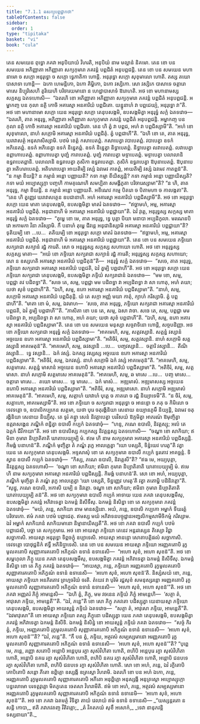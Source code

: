 ```yaml
---
title: "7.1.1 ឆសក្យបព្ពជ្ជាកថា"
tableOfContents: false
sidebar:
  order: 1
type: "tipitaka"
basket: "vi"
book: "cula"
---
```



<DynamicBreadcrumb />

<Division number="330" book="cula">

<Paragraph number="1492" book="cula">
តេន សមយេន ពុទ្ធោ ភគវា អនុបិយាយំ វិហរតិ, អនុបិយំ នាម មល្លានំ និគមោ. តេន ខោ បន សមយេន អភិញ្ញាតា អភិញ្ញាតា សក្យកុមារា ភគវន្តំ បព្ពជិតំ អនុបព្ពជន្តិ. តេន ខោ បន សមយេន មហានាមោ ច សក្កោ អនុរុទ្ធោ ច សក្កោ ទ្វេភាតិកា ហោន្តិ. អនុរុទ្ធោ សក្កោ សុខុមាលោ ហោតិ. តស្ស តយោ បាសាទា ហោន្តិ—  ឯកោ ហេមន្តិកោ, ឯកោ គិម្ហិកោ, ឯកោ វស្សិកោ. សោ វស្សិកេ បាសាទេ ចត្តារោ មាសេ និប្បុរិសេហិ តូរិយេហិ បរិចារយមានោ ន ហេដ្ឋាបាសាទំ ឱរោហតិ. អថ ខោ មហានាមស្ស សក្កស្ស ឯតទហោសិ—  “ឯតរហិ ខោ អភិញ្ញាតា អភិញ្ញាតា សក្យកុមារា ភគវន្តំ បព្ពជិតំ អនុបព្ពជន្តិ. អម្ហាកញ្ច បន កុលា នត្ថិ កោចិ អគារស្មា អនគារិយំ បព្ពជិតោ. យន្នូនាហំ វា បព្ពជេយ្យំ, អនុរុទ្ធោ វា”តិ. អថ ខោ មហានាមោ សក្កោ យេន អនុរុទ្ធោ សក្កោ តេនុបសង្កមិ, ឧបសង្កមិត្វា អនុរុទ្ធំ សក្កំ ឯតទវោច—  “ឯតរហិ, តាត អនុរុទ្ធ, អភិញ្ញាតា អភិញ្ញាតា សក្យកុមារា ភគវន្តំ បព្ពជិតំ អនុបព្ពជន្តិ. អម្ហាកញ្ច បន កុលា នត្ថិ កោចិ អគារស្មា អនគារិយំ បព្ពជិតោ. តេន ហិ ត្វំ វា បព្ពជ, អហំ វា បព្ពជិស្សាមី”តិ. “អហំ ខោ សុខុមាលោ, នាហំ សក្កោមិ អគារស្មា អនគារិយំ បព្ពជិតុំ. ត្វំ បព្ពជាហី”តិ. “ឯហិ ខោ តេ, តាត អនុរុទ្ធ, ឃរាវាសត្ថំ អនុសាសិស្សាមិ. បឋមំ ខេត្តំ កសាបេតព្ពំ. កសាបេត្វា វបាបេតព្ពំ. វបាបេត្វា ឧទកំ អភិនេតព្ពំ. ឧទកំ អភិនេត្វា ឧទកំ និន្នេតព្ពំ. ឧទកំ និន្នេត្វា និទ្ធាបេតព្ពំ. និទ្ធាបេត្វា លវាបេតព្ពំ. លវាបេត្វា ឧព្ពាហាបេតព្ពំ. ឧព្ពាហាបេត្វា បុញ្ជំ ការាបេតព្ពំ. បុញ្ជំ ការាបេត្វា មទ្ទាបេតព្ពំ. មទ្ទាបេត្វា បលាលានិ ឧទ្ធរាបេតព្ពានិ. បលាលានិ ឧទ្ធរាបេត្វា ភុសិកា ឧទ្ធរាបេតព្ពា. ភុសិកំ ឧទ្ធរាបេត្វា ឱបុនាបេតព្ពំ. ឱបុនាបេត្វា អតិហរាបេតព្ពំ. អតិហរាបេត្វា អាយតិម្បិ វស្សំ ឯវមេវ កាតព្ពំ, អាយតិម្បិ វស្សំ ឯវមេវ កាតព្ពន៑”តិ. “ន កម្មា ខីយន្តិ? ន កម្មានំ អន្តោ បញ្ញាយតិ? កទា កម្មា ខីយិស្សន្តិ? កទា កម្មានំ អន្តោ បញ្ញាយិស្សតិ? កទា មយំ អប្បោស្សុក្កា បញ្ចហិ កាមគុណេហិ សមប្បិតា សមង្គីភូតា បរិចារេស្សាមា”តិ? “ន ហិ, តាត អនុរុទ្ធ, កម្មា ខីយន្តិ. ន កម្មានំ អន្តោ បញ្ញាយតិ. អខីណេវ កម្មេ បិតរោ ច បិតាមហា ច កាលង្កតា”តិ. “តេន ហិ ត្វញ្ញេវ ឃរាវាសត្ថេន ឧបជានាហិ. អហំ អគារស្មា អនគារិយំ បព្ពជិស្សាមី”តិ.
</Paragraph>

<Paragraph number="1493" book="cula">
អថ ខោ អនុរុទ្ធោ សក្កោ យេន មាតា តេនុបសង្កមិ, ឧបសង្កមិត្វា មាតរំ ឯតទវោច—  “ឥច្ឆាមហំ, អម្ម, អគារស្មា អនគារិយំ បព្ពជិតុំ. អនុជានាហិ មំ អគារស្មា អនគារិយំ បព្ពជ្ជាយា”តិ. ឯវំ វុត្តេ, អនុរុទ្ធស្ស សក្កស្ស មាតា អនុរុទ្ធំ សក្កំ ឯតទវោច—  “តុម្ហេ ខោ មេ, តាត អនុរុទ្ធ, ទ្វេ បុត្តា បិយា មនាបា អប្បដិកូលា. មរណេនបិ វោ អកាមកា វិនា ភវិស្សាមិ. កឹ បនាហំ តុម្ហេ ជីវន្តេ អនុជានិស្សាមិ អគារស្មា អនគារិយំ បព្ពជ្ជាយា”តិ? ទុតិយម្បិ ខោ …បេ…  តតិយម្បិ ខោ អនុរុទ្ធោ សក្កោ មាតរំ ឯតទវោច—  “ឥច្ឆាមហំ, អម្ម, អគារស្មា អនគារិយំ បព្ពជិតុំ. អនុជានាហិ មំ អគារស្មា អនគារិយំ បព្ពជ្ជាយា”តិ.
</Paragraph>

<Paragraph number="1494" book="cula">
តេន ខោ បន សមយេន ភទ្ទិយោ សក្យរាជា សក្យានំ រជ្ជំ ការេតិ. សោ ច អនុរុទ្ធស្ស សក្កស្ស សហាយោ ហោតិ. អថ ខោ អនុរុទ្ធស្ស សក្កស្ស មាតា—  “អយំ ខោ ភទ្ទិយោ សក្យរាជា សក្យានំ រជ្ជំ ការេតិ; អនុរុទ្ធស្ស សក្កស្ស សហាយោ; សោ ន ឧស្សហតិ អគារស្មា អនគារិយំ បព្ពជិតុន៑”តិ—  អនុរុទ្ធំ សក្កំ ឯតទវោច—  “សចេ, តាត អនុរុទ្ធ, ភទ្ទិយោ សក្យរាជា អគារស្មា អនគារិយំ បព្ពជតិ, ឯវំ ត្វម្បិ បព្ពជាហី”តិ. អថ ខោ អនុរុទ្ធោ សក្កោ យេន ភទ្ទិយោ សក្យរាជា តេនុបសង្កមិ, ឧបសង្កមិត្វា ភទ្ទិយំ សក្យរាជានំ ឯតទវោច—  “មម ខោ, សម្ម, បព្ពជ្ជា តវ បដិពទ្ធា”តិ. “សចេ តេ, សម្ម, បព្ពជ្ជា មម បដិពទ្ធា វា អប្បដិពទ្ធា វា សា ហោតុ, អហំ តយា; យថា សុខំ បព្ពជាហី”តិ. “ឯហិ, សម្ម, ឧភោ អគារស្មា អនគារិយំ បព្ពជិស្សាមា”តិ. “នាហំ, សម្ម, សក្កោមិ អគារស្មា អនគារិយំ បព្ពជិតុន្តិ. យំ តេ សក្កា អញ្ញំ មយា កាតុំ, ក្យាហំ ករិស្សាមិ. ត្វំ បព្ពជាហី”តិ. “មាតា ខោ មំ, សម្ម, ឯវមាហ—  ‘សចេ, តាត អនុរុទ្ធ, ភទ្ទិយោ សក្យរាជា អគារស្មា អនគារិយំ បព្ពជតិ, ឯវំ ត្វម្បិ បព្ពជាហី’”តិ. “ភាសិតា ខោ បន តេ, សម្ម, ឯសា វាចា. សចេ តេ, សម្ម, បព្ពជ្ជា មម បដិពទ្ធា វា, អប្បដិពទ្ធា វា សា ហោតុ, អហំ តយា; យថា សុខំ បព្ពជាហី”តិ. “ឯហិ, សម្ម, ឧភោ អគារស្មា អនគារិយំ បព្ពជិស្សាមា”តិ.
</Paragraph>

<Paragraph number="1495" book="cula">
តេន ខោ បន សមយេន មនុស្សា សច្ចវាទិនោ ហោន្តិ, សច្ចបដិញ្ញា. អថ ខោ ភទ្ទិយោ សក្យរាជា អនុរុទ្ធំ សក្កំ ឯតទវោច—  “អាគមេហិ, សម្ម, សត្តវស្សានិ. សត្តន្នំ វស្សានំ អច្ចយេន ឧភោ អគារស្មា អនគារិយំ បព្ពជិស្សាមា”តិ. “អតិចិរំ, សម្ម, សត្តវស្សានិ. នាហំ សក្កោមិ សត្តវស្សានិ អាគមេតុន៑”តិ. “អាគមេហិ, សម្ម, ឆវស្សានិ …បេ…  បញ្ចវស្សានិ…  ចត្តារិ វស្សានិ…  តីណិ វស្សានិ…  ទ្វេ វស្សានិ…  ឯកំ វស្សំ. ឯកស្ស វស្សស្ស អច្ចយេន ឧភោ អគារស្មា អនគារិយំ បព្ពជិស្សាមា”តិ. “អតិចិរំ, សម្ម, ឯកវស្សំ. នាហំ សក្កោមិ ឯកំ វស្សំ អាគមេតុន៑”តិ. “អាគមេហិ, សម្ម, សត្តមាសេ. សត្តន្នំ មាសានំ អច្ចយេន ឧភោបិ អគារស្មា អនគារិយំ បព្ពជិស្សាមា”តិ. “អតិចិរំ, សម្ម, សត្តមាសា. នាហំ សក្កោមិ សត្តមាសេ អាគមេតុន៑”តិ. “អាគមេហិ, សម្ម, ឆ មាសេ …បេ…  បញ្ច មាសេ…  ចត្តារោ មាសេ…  តយោ មាសេ…  ទ្វេ មាសេ…  ឯកំ មាសំ…  អឌ្ឍមាសំ. អឌ្ឍមាសស្ស អច្ចយេន ឧភោបិ អគារស្មា អនគារិយំ បព្ពជិស្សាមា”តិ. “អតិចិរំ, សម្ម, អឌ្ឍមាសោ. នាហំ សក្កោមិ អឌ្ឍមាសំ អាគមេតុន៑”តិ. “អាគមេហិ, សម្ម, សត្តាហំ យាវាហំ បុត្តេ ច ភាតរោ ច រជ្ជំ និយ្យាទេមី”តិ. “ន ចិរំ, សម្ម, សត្តាហោ, អាគមេស្សាមី”តិ.
</Paragraph>

</Division>
<Division number="331" book="cula">

<Paragraph number="1496" book="cula">
អថ ខោ ភទ្ទិយោ ច សក្យរាជា អនុរុទ្ធោ ច អានន្ទោ ច ភគុ ច កិមិលោ ច ទេវទត្តោ ច, ឧបាលិកប្បកេន សត្តមា, យថា បុរេ ចតុរង្គិនិយា សេនាយ ឧយ្យានភូមឹ និយ្យន្តិ, ឯវមេវ ចតុរង្គិនិយា សេនាយ និយ្យឹសុ. តេ ទូរំ គន្ត្វា សេនំ និវត្តាបេត្វា បរវិសយំ ឱក្កមិត្វា អាភរណំ ឱមុញ្ចិត្វា ឧត្តរាសង្គេន ភណ្ឌិកំ ពន្ធិត្វា ឧបាលឹ កប្បកំ ឯតទវោចុំ—  “ហន្ទ, ភណេ ឧបាលិ, និវត្តស្សុ; អលំ តេ ឯត្តកំ ជីវិកាយា”តិ. អថ ខោ ឧបាលិស្ស កប្បកស្ស និវត្តន្តស្ស ឯតទហោសិ—  “ចណ្ឌា ខោ សាកិយា; ឥមិនា កុមារា និប្បាតិតាតិ ឃាតាបេយ្យុម្បិ មំ. ឥមេ ហិ នាម សក្យកុមារា អគារស្មា អនគារិយំ បព្ពជិស្សន្តិ. កិមង្គំ បនាហន៑”តិ. ភណ្ឌិកំ មុញ្ចិត្វា តំ ភណ្ឌំ រុក្ខេ អាលគ្គេត្វា “យោ បស្សតិ, ទិន្នំយេវ ហរតូ”តិ វត្វា យេន តេ សក្យកុមារា តេនុបសង្កមិ. អទ្ទសាសុំ ខោ តេ សក្យកុមារា ឧបាលឹ កប្បកំ ទូរតោវ អាគច្ឆន្តំ. ទិស្វាន ឧបាលឹ កប្បកំ ឯតទវោចុំ—  “កិស្ស, ភណេ ឧបាលិ, និវត្តេសី”តិ? “ឥធ មេ, អយ្យបុត្តា, និវត្តន្តស្ស ឯតទហោសិ—  ‘ចណ្ឌា ខោ សាកិយា; ឥមិនា កុមារា និប្បាតិតាតិ ឃាតាបេយ្យុម្បិ មំ. ឥមេ ហិ នាម សក្យកុមារា អគារស្មា អនគារិយំ បព្ពជិស្សន្តិ. កិមង្គំ បនាហន៑’តិ. សោ ខោ អហំ, អយ្យបុត្តា, ភណ្ឌិកំ មុញ្ចិត្វា តំ ភណ្ឌំ រុក្ខេ អាលគ្គេត្វា ‘យោ បស្សតិ, ទិន្នញ្ញេវ ហរតូ’តិ វត្វា តតោម្ហិ បដិនិវត្តោ”តិ. “សុដ្ឋុ, ភណេ ឧបាលិ, អកាសិ យម្បិ ន និវត្តោ. ចណ្ឌា ខោ សាកិយា; ឥមិនា កុមារា និប្បាតិតាតិ ឃាតាបេយ្យុម្បិ តន៑”តិ.
</Paragraph>

<Paragraph number="1497" book="cula">
អថ ខោ សក្យកុមារា ឧបាលឹ កប្បកំ អាទាយ យេន ភគវា តេនុបសង្កមឹសុ, ឧបសង្កមិត្វា ភគវន្តំ អភិវាទេត្វា ឯកមន្តំ និសីទឹសុ. ឯកមន្តំ និសិន្នា ខោ តេ សក្យកុមារា ភគវន្តំ ឯតទវោចុំ—  “មយំ, ភន្តេ, សាកិយា នាម មានស្សិនោ. អយំ, ភន្តេ, ឧបាលិ កប្បកោ អម្ហាកំ ទីឃរត្តំ បរិចារកោ. ឥមំ ភគវា បឋមំ បព្ពាជេតុ. ឥមស្ស មយំ អភិវាទនបច្ចុដ្ឋានអញ្ជលិកម្មសាមីចិកម្មំ ករិស្សាម. ឯវំ អម្ហាកំ សាកិយានំ សាកិយមានោ និម្មានាយិស្សតី”តិ.
</Paragraph>

<Paragraph number="1498" book="cula">
អថ ខោ ភគវា ឧបាលឹ កប្បកំ បឋមំ បព្ពាជេសិ, បច្ឆា តេ សក្យកុមារេ. អថ ខោ អាយស្មា ភទ្ទិយោ តេនេវ អន្តរវស្សេន តិស្សោ វិជ្ជា សច្ឆាកាសិ. អាយស្មា អនុរុទ្ធោ ទិព្ពចក្ខុំ ឧប្បាទេសិ. អាយស្មា អានន្ទោ សោតាបត្តិផលំ សច្ឆាកាសិ. ទេវទត្តោ បោថុជ្ជនិកំ ឥទ្ធឹ អភិនិប្ផាទេសិ.
</Paragraph>

</Division>
<Division number="332" book="cula">

<Paragraph number="1499" book="cula">
តេន ខោ បន សមយេន អាយស្មា ភទ្ទិយោ អរញ្ញគតោបិ រុក្ខមូលគតោបិ សុញ្ញាគារគតោបិ អភិក្ខណំ ឧទានំ ឧទានេសិ—  “អហោ សុខំ, អហោ សុខន៑”តិ. អថ ខោ សម្ពហុលា ភិក្ខូ យេន ភគវា តេនុបសង្កមឹសុ, ឧបសង្កមិត្វា ភគវន្តំ អភិវាទេត្វា ឯកមន្តំ និសីទឹសុ. ឯកមន្តំ និសិន្នា ខោ តេ ភិក្ខូ ភគវន្តំ ឯតទវោចុំ—  “អាយស្មា, ភន្តេ, ភទ្ទិយោ អរញ្ញគតោបិ រុក្ខមូលគតោបិ សុញ្ញាគារគតោបិ អភិក្ខណំ ឧទានំ ឧទានេសិ—  ‘អហោ សុខំ, អហោ សុខន៑’តិ. និស្សំសយំ ខោ, ភន្តេ, អាយស្មា ភទ្ទិយោ អនភិរតោវ ព្រហ្មចរិយំ ចរតិ. តំយេវ វា បុរិមំ រជ្ជសុខំ សមនុស្សរន្តោ អរញ្ញគតោបិ រុក្ខមូលគតោបិ សុញ្ញាគារគតោបិ អភិក្ខណំ ឧទានំ ឧទានេសិ—  ‘អហោ សុខំ, អហោ សុខន៑’”តិ.
</Paragraph>

<Paragraph number="1500" book="cula">
អថ ខោ ភគវា អញ្ញតរំ ភិក្ខុំ អាមន្តេសិ—  “ឯហិ ត្វំ, ភិក្ខុ, មម វចនេន ភទ្ទិយំ ភិក្ខុំ អាមន្តេហិ—  ‘សត្ថា តំ, អាវុសោ ភទ្ទិយ, អាមន្តេតី’”តិ. “ឯវំ, ភន្តេ”តិ ខោ សោ ភិក្ខុ ភគវតោ បដិស្សុត្វា យេនាយស្មា ភទ្ទិយោ តេនុបសង្កមិ, ឧបសង្កមិត្វា អាយស្មន្តំ ភទ្ទិយំ ឯតទវោច—  “សត្ថា តំ, អាវុសោ ភទ្ទិយ, អាមន្តេតី”តិ. “ឯវមាវុសោ”តិ ខោ អាយស្មា ភទ្ទិយោ តស្ស ភិក្ខុនោ បដិស្សុត្វា យេន ភគវា តេនុបសង្កមិ, ឧបសង្កមិត្វា ភគវន្តំ អភិវាទេត្វា ឯកមន្តំ និសីទិ. ឯកមន្តំ និសិន្នំ ខោ អាយស្មន្តំ ភទ្ទិយំ ភគវា ឯតទវោច—  “សច្ចំ កិរ ត្វំ, ភទ្ទិយ, អរញ្ញគតោបិ រុក្ខមូលគតោបិ សុញ្ញាគារគតោបិ អភិក្ខណំ ឧទានំ ឧទានេសិ—  ‘អហោ សុខំ, អហោ សុខន៑’”តិ? “ឯវំ, ភន្តេ”តិ. “កឹ បន ត្វំ, ភទ្ទិយ, អត្ថវសំ សម្បស្សមានោ អរញ្ញគតោបិ រុក្ខមូលគតោបិ សុញ្ញាគារគតោបិ អភិក្ខណំ ឧទានំ ឧទានេសិ—  ‘អហោ សុខំ, អហោ សុខន៑’”តិ? “បុព្ពេ មេ, ភន្តេ, រញ្ញោ សតោបិ អន្តោបិ អន្តេបុរេ រក្ខា សុសំវិហិតា ហោតិ, ពហិបិ អន្តេបុរេ រក្ខា សុសំវិហិតា ហោតិ, អន្តោបិ នគរេ រក្ខា សុសំវិហិតា ហោតិ, ពហិបិ នគរេ រក្ខា សុសំវិហិតា ហោតិ, អន្តោបិ ជនបទេ រក្ខា សុសំវិហិតា ហោតិ, ពហិបិ ជនបទេ រក្ខា សុសំវិហិតា ហោតិ. សោ ខោ អហំ, ភន្តេ, ឯវំ រក្ខិតោបិ គោបិតោបិ សន្តោ ភីតោ ឧព្ពិគ្គោ ឧស្សង្កី ឧត្រស្តោ វិហរាមិ. ឯតរហិ ខោ បន អហំ ឯកោ, ភន្តេ, អរញ្ញគតោបិ រុក្ខមូលគតោបិ សុញ្ញាគារគតោបិ អភីតោ អនុព្ពិគ្គោ អនុស្សង្កី អនុត្រស្តោ អប្បោស្សុក្កោ បន្នលោមោ បរទត្តវុត្តោ មិគភូតេន ចេតសា វិហរាមីតិ. ឥមំ ខោ អហំ, ភន្តេ, អត្ថវសំ សម្បស្សមានោ អរញ្ញគតោបិ រុក្ខមូលគតោបិ សុញ្ញាគារគតោបិ អភិក្ខណំ ឧទានំ ឧទានេមិ—  ‘អហោ សុខំ, អហោ សុខន៑’”តិ. អថ ខោ ភគវា ឯតមត្ថំ វិទិត្វា តាយំ វេលាយំ ឥមំ ឧទានំ ឧទានេសិ—
</Paragraph>

<Paragraph number="1501" type="verses" book="cula">
_“យស្សន្តរតោ ន សន្តិ កោបា,_  
ឥតិ ភវាភវតញ្ច វីតិវត្តោ;_  
_តំ វិគតភយំ សុខឹ អសោកំ,_  
_ទេវា នានុភវន្តិ ទស្សនាយា”តិ._
</Paragraph>
</Division>